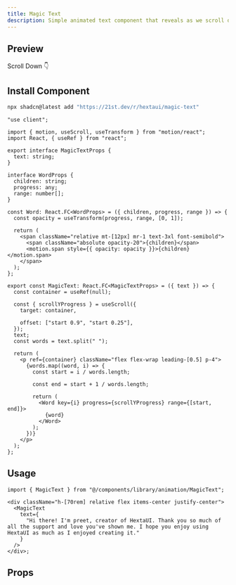 ```yaml
---
title: Magic Text
description: Simple animated text component that reveals as we scroll down the page.
---
```



## Preview

<PreviewContainer className="h-[70rem] relative">
  <div className="flex items-center justify-center gap-1 absolute w-full top-10 mx-auto font-medium">
    Scroll Down 👇
  </div>
  <MagicText
    text={
      "Hi there! I'm preet, creator of HextaUI. Thank you so much of all the support and love you've shown me. I hope you enjoy using HextaUI as much as I enjoyed creating it."
    }
  />
</PreviewContainer>

## Install Component

```bash tab="CLI" title="NPM"
npx shadcn@latest add "https://21st.dev/r/hextaui/magic-text"
```

```tsx title="MagicText.tsx" tab="Manually"
"use client";

import { motion, useScroll, useTransform } from "motion/react";
import React, { useRef } from "react";

export interface MagicTextProps {
  text: string;
}

interface WordProps {
  children: string;
  progress: any;
  range: number[];
}

const Word: React.FC<WordProps> = ({ children, progress, range }) => {
  const opacity = useTransform(progress, range, [0, 1]);

  return (
    <span className="relative mt-[12px] mr-1 text-3xl font-semibold">
      <span className="absolute opacity-20">{children}</span>
      <motion.span style={{ opacity: opacity }}>{children}</motion.span>
    </span>
  );
};

export const MagicText: React.FC<MagicTextProps> = ({ text }) => {
  const container = useRef(null);

  const { scrollYProgress } = useScroll({
    target: container,

    offset: ["start 0.9", "start 0.25"],
  });
  text;
  const words = text.split(" ");

  return (
    <p ref={container} className="flex flex-wrap leading-[0.5] p-4">
      {words.map((word, i) => {
        const start = i / words.length;

        const end = start + 1 / words.length;

        return (
          <Word key={i} progress={scrollYProgress} range={[start, end]}>
            {word}
          </Word>
        );
      })}
    </p>
  );
};
```

## Usage

```tsx title="index.tsx"
import { MagicText } from "@/components/library/animation/MagicText";

<div className="h-[70rem] relative flex items-center justify-center">
  <MagicText
    text={
      "Hi there! I'm preet, creator of HextaUI. Thank you so much of all the support and love you've shown me. I hope you enjoy using HextaUI as much as I enjoyed creating it."
    }
  />
</div>;
```

## Props

<AutoTypeTable
  path="./components/library/animation/MagicText.tsx"
  name="MagicTextProps"
/>
